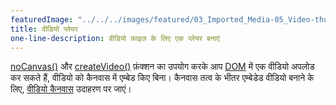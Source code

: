 ---
featuredImage: "../../../images/featured/03_Imported_Media-05_Video-thumbnail.png"
title: वीडियो प्लेयर
one-line-description: वीडियो फ़ाइल के लिए एक प्लेयर बनाएं
---

<a href='https://p5js.org/reference/#/p5/noCanvas' target='_blank'>noCanvas()</a> और <a href='https://p5js.org/reference/#/p5/createVideo' target='_blank'>createVideo()</a> फ़ंक्शन का उपयोग करके आप <a href='https://developer.mozilla.org/en-US/docs/Glossary/DOM' target="_blank">DOM</a> में एक वीडियो अपलोड कर सकते हैं, वीडियो को कैनवास में एम्बेड किए बिना। कैनवास तत्व के भीतर एम्बेडेड वीडियो बनाने के लिए, <a href='https://p5js.org/examples/dom-video-canvas.html' target='_blank'>वीडियो कैनवास</a> उदाहरण पर जाएं।